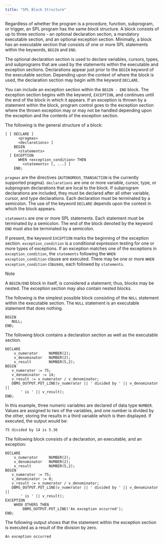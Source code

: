 ```yaml
---
title: "SPL Block Structure"
---
```


<div id="spl_block_structure" class="registered_link"></div>


Regardless of whether the program is a procedure, function, subprogram, or trigger, an SPL program has the same *block* structure. A block consists of up to three sections - an optional declaration section, a mandatory executable section, and an optional exception section. Minimally, a block has an executable section that consists of one or more SPL statements within the keywords, `BEGIN` and `END`.

The optional declaration section is used to declare variables, cursors, types, and subprograms that are used by the statements within the executable and exception sections. Declarations appear just prior to the `BEGIN` keyword of the executable section. Depending upon the context of where the block is used, the declaration section may begin with the keyword `DECLARE`.

You can include an exception section within the `BEGIN - END` block. The exception section begins with the keyword, `EXCEPTION`, and continues until the end of the block in which it appears. If an exception is thrown by a statement within the block, program control goes to the exception section where the thrown exception may or may not be handled depending upon the exception and the contents of the exception section.

The following is the general structure of a block:

``` text
[ [ DECLARE ]
      <pragmas>
      <declarations> ]
    BEGIN
      <statements>
  [ EXCEPTION
      WHEN <exception_condition> THEN
        <statements> [, ...] ]
    END;
```

`pragmas` are the directives (`AUTONOMOUS_TRANSACTION` is the currently supported pragma). `declarations` are one or more variable, cursor, type, or subprogram declarations that are local to the block. If subprogram declarations are included, they must be declared after all other variable, cursor, and type declarations. Each declaration must be terminated by a semicolon. The use of the keyword `DECLARE` depends upon the context in which the block appears.

`statements` are one or more SPL statements. Each statement must be terminated by a semicolon. The end of the block denoted by the keyword `END` must also be terminated by a semicolon.

If present, the keyword `EXCEPTION` marks the beginning of the exception section. `exception_condition` is a conditional expression testing for one or more types of exceptions. If an exception matches one of the exceptions in `exception_condition`, the `statements` following the `WHEN exception_condition` clause are executed. There may be one or more `WHEN exception_condition` clauses, each followed by `statements`.

<div class="note">

<div class="title">

Note

</div>

A `BEGIN/END` block in itself, is considered a statement; thus, blocks may be nested. The exception section may also contain nested blocks.

</div>

The following is the simplest possible block consisting of the `NULL` statement within the executable section. The `NULL` statement is an executable statement that does nothing.

``` text
BEGIN
   NULL;
END;
```

The following block contains a declaration section as well as the executable section.

``` text
DECLARE
    v_numerator     NUMBER(2);
    v_denominator   NUMBER(2);
    v_result        NUMBER(5,2);
BEGIN
   v_numerator := 75;
   v_denominator := 14;
   v_result := v_numerator / v_denominator;
   DBMS_OUTPUT.PUT_LINE(v_numerator || ' divided by ' || v_denominator ||
       ' is ' || v_result);
END;
```

In this example, three numeric variables are declared of data type `NUMBER`. Values are assigned to two of the variables, and one number is divided by the other, storing the results in a third variable which is then displayed. If executed, the output would be:

``` text
75 divided by 14 is 5.36
```

The following block consists of a declaration, an executable, and an exception:

``` text
DECLARE
    v_numerator     NUMBER(2);
    v_denominator   NUMBER(2);
    v_result        NUMBER(5,2);
BEGIN
   v_numerator := 75;
   v_denominator := 0;
   v_result := v_numerator / v_denominator;
   DBMS_OUTPUT.PUT_LINE(v_numerator || ' divided by ' || v_denominator ||
       ' is ' || v_result);
EXCEPTION
    WHEN OTHERS THEN
        DBMS_OUTPUT.PUT_LINE('An exception occurred');
END;
```

The following output shows that the statement within the exception section is executed as a result of the division by zero.

``` text
An exception occurred
```
